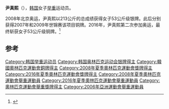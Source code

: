 {{MedalTableTop}}
{{MedalSport| 女子舉重}}
{{MedalCompetition| 世界舉重錦標賽}}
{{MedalBronze | [[2007年世界舉重錦標賽|2007年清邁]] | 53公斤級}}
{{MedalCompetition| 奧林匹克運動會}}
{{MedalSilver | [[2008年夏季奧林匹克運動會|2008年北京]] | [[2008年夏季奧林匹克運動會舉重比賽|53公斤級]]}}
{{MedalBronze | [[2016年夏季奧林匹克運動會|2016年里約]] | [[2016年夏季奧林匹克運動會舉重比賽|53公斤級]]}}
{{MedalBottom}}
{{Infobox Korean name|
hangul=윤진희|
hanja= 尹眞熙|
rr=Yun Jin-hui|
mr=Yun Chin-hŭi|
}}
'''尹真熙'''（{{bd|1986年|8月4日}}），[[韩国|韩国]]女子[[举重|举重]]运动员。

2008年北京奥运，尹真熙以213公斤的总成绩获得女子53公斤级银牌。此后分别获得2007年和2009年世锦赛该项目铜牌。2016年，尹真熙第二次参加奥运，最终斩获女子53公斤级铜牌。<ref name="kort">{{cite web|url=http://www.koreatimes.co.kr/www/news/nation/2016/08/670_211339.html|title=Rio 2016: S. Korean Yoon Jin-hee wins bronze in women's weightlifting|date=2016-08-08|accessdate=2016-08-26|publisher=The Korea Times|archive-date=2017-11-17|archive-url=https://web.archive.org/web/20171117175405/http://www.koreatimes.co.kr/www/news/nation/2016/08/670_211339.html|dead-url=no}}</ref>

==参考==
{{reflist}}

{{South Korea-stub}}

{{DEFAULTSORT:Yoon Jin-Hee}}
[[Category:韩国举重运动员|Category:韩国举重运动员]]
[[Category:韩国奥林匹克运动会银牌得主|Category:韩国奥林匹克运动会银牌得主]]
[[Category:韓國奧林匹克運動會銅牌得主|Category:韓國奧林匹克運動會銅牌得主]]
[[Category:2008年夏季奧林匹克運動會獎牌得主|Category:2008年夏季奧林匹克運動會獎牌得主]]
[[Category:2016年夏季奧林匹克運動會獎牌得主|Category:2016年夏季奧林匹克運動會獎牌得主]]
[[Category:2008年夏季奧林匹克運動會舉重運動員|Category:2008年夏季奧林匹克運動會舉重運動員]]
[[Category:2016年夏季奧林匹克運動會舉重運動員|Category:2016年夏季奧林匹克運動會舉重運動員]]
[[Category:奧林匹克運動會舉重獎牌得主|Category:奧林匹克運動會舉重獎牌得主]]
[[Category:2006年亞洲運動會舉重運動員|Category:2006年亞洲運動會舉重運動員]]